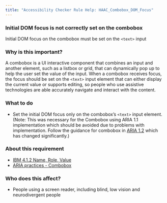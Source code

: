 ```yaml
---
title: "Accessibility Checker Rule Help: HAAC_Combobox_DOM_Focus"
---
```


<div className="toolHelp">
<Row>
<Column colLg={16} colMd={8} colSm={4} className="toolHead">

### Initial DOM focus is not correctly set on the combobox

<div id="locLevel"></div>

Initial DOM focus on the combobox must be set on the `<text>` input

</Column>
</Row>
<Row>
<Column colLg={11} colMd={5} colSm={4} className="toolMain">

### Why is this important?

A combobox is a UI interactive component that combines an input and another element, such as a listbox or grid, that can dynamically pop up to help the user set the value of the input. When a combobox receives focus, the focus should be set on the `<text>` input element that can either display the current value or supports editing, so people who use assistive technologies are able accurately navigate and interact with the content.

<div id="locSnippet"></div>

### What to do

* Set the initial DOM focus only on the combobox’s `<text>` input element. (Note: This was necessary for the Combobox using ARIA 1.1 implementation which should be avoided due to problems with implementation. Follow the guidance for combobox in [ARIA 1.2](https://w3c.github.io/aria-practices/#combobox) which has changed significantly.)

</Column>
<Column colLg={5} colMd={3} colSm={4} className="toolLeft">

### About this requirement

* [IBM 4.1.2 Name, Role, Value](https://www.ibm.com/able/requirements/requirements/#4_1_2)  
* [ARIA practices - Combobox](https://w3c.github.io/aria-practices/#combobox)

### Who does this affect?

* People using a screen reader, including blind, low vision and neurodivergent people

</Column>
</Row>
</div>

